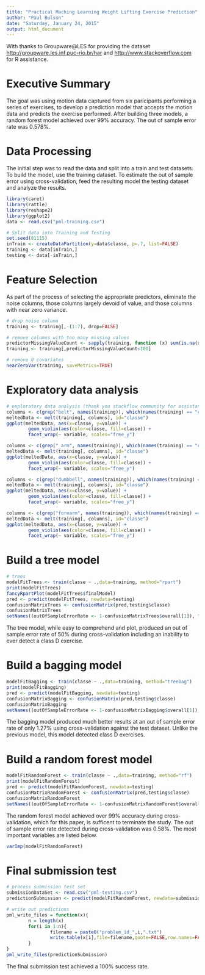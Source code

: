 ```yaml
---
title: "Practical Maching Learning Weight Lifting Exercise Prediction"
author: "Paul Bulson"
date: "Saturday, January 24, 2015"
output: html_document
---
```


With thanks to Groupware@LES for providing the dataset <http://groupware.les.inf.puc-rio.br/har> and <http://www.stackoverflow.com> for R assistance.

# Executive Summary

The goal was using motion data captured from six paricipants performing a series of exercises, to develop a prediction model that accepts the motion data and predicts the exercise performed. After building three models, a random forest model achieved over 99% accuracy. The out of sample error rate was 0.578%.

# Data Processing

The initial step was to read the data and split into a train and test datasets. To build the model, use the training dataset. To estimate the out of sample error using cross-validation, feed the resulting model the testing dataset and analyze the results.

```r
library(caret)
library(rattle)
library(reshape2)
library(ggplot2)
data <- read.csv("pml-training.csv")

# Split data into Training and Testing
set.seed(81115)
inTrain <- createDataPartition(y=data$classe, p=.7, list=FALSE)
training <- data[inTrain,]
testing <- data[-inTrain,]
```

# Feature Selection

As part of the process of selecting the appropriate predictors, eliminate the noise columns, those columns largely devoid of value, and those columns with near zero variance.

```r
# drop noise column
training <- training[,-(1:7), drop=FALSE]

# remove columns with too many missing values
predictorMissingValueCount <- sapply(training, function (x) sum(is.na(x) | x == ""))
training <- training[,predictorMissingValueCount<100]

# remove 0 covariates
nearZeroVar(training, saveMetrics=TRUE)
```

# Exploratory data analysis
```r
# exploratory data analysis (thank you stackflow community for assistance with violin plots)
columns <- c(grep("belt", names(training)), which(names(training) == "classe"))
meltedData <- melt(training[, columns], id="classe")
ggplot(meltedData, aes(x=classe, y=value)) +
        geom_violin(aes(color=classe, fill=classe)) +
        facet_wrap(~ variable, scales="free_y")

columns <- c(grep("_arm", names(training)), which(names(training) == "classe"))
meltedData <- melt(training[, columns], id="classe")
ggplot(meltedData, aes(x=classe, y=value)) +
        geom_violin(aes(color=classe, fill=classe)) +
        facet_wrap(~ variable, scales="free_y")

columns <- c(grep("dumbbell", names(training)), which(names(training) == "classe"))
meltedData <- melt(training[, columns], id="classe")
ggplot(meltedData, aes(x=classe, y=value)) +
        geom_violin(aes(color=classe, fill=classe)) +
        facet_wrap(~ variable, scales="free_y")

columns <- c(grep("forearm", names(training)), which(names(training) == "classe"))
meltedData <- melt(training[, columns], id="classe")
ggplot(meltedData, aes(x=classe, y=value)) +
        geom_violin(aes(color=classe, fill=classe)) +
        facet_wrap(~ variable, scales="free_y")
```


# Build a tree model
```r
# trees
modelFitTrees <- train(classe ~ .,data=training, method="rpart")
print(modelFitTrees)
fancyRpartPlot(modelFitTrees$finalModel)
pred <- predict(modelFitTrees, newdata=testing)
confusionMatrixTrees <- confusionMatrix(pred,testing$classe)
confusionMatrixTrees
setNames((outOfSampleErrorRate <- 1-confusionMatrixTrees$overall[1]), "outOfSampleErrorRate")
```

The tree model, while easy to comprehend and plot, produced an out of sample error rate of 50% during cross-validation including an inability to ever detect a class D exercise.

# Build a bagging model
```r
modelFitBagging <- train(classe ~ .,data=training, method="treebag")
print(modelFitBagging)
pred <- predict(modelFitBagging, newdata=testing)
confusionMatrixBagging <- confusionMatrix(pred,testing$classe)
confusionMatrixBagging
setNames((outOfSampleErrorRate <- 1-confusionMatrixBagging$overall[1]), "outOfSampleErrorRate")
```

The bagging model produced much better results at an out of sample error rate of only 1.27% using cross-validation against the test dataset. Unlike the previous model, this model detected class D exercises.

# Build a random forest model
```r
modelFitRandomForest <- train(classe ~ .,data=training, method="rf")
print(modelFitRandomForest)
pred <- predict(modelFitRandomForest, newdata=testing)
confusionMatrixRandomForest <- confusionMatrix(pred,testing$classe)
confusionMatrixRandomForest
setNames((outOfSampleErrorRate <- 1-confusionMatrixRandomForest$overall[1]), "outOfSampleErrorRate")
```

The random forest model achieved over 99% accuracy during cross-validation, which for this paper, is sufficent to terminate the study. The out of sample error rate detected during cross-validation was 0.58%. The most important variables are listed below.

```r
varImp(modelFitRandomForest)
```

# Final submission test
```r
# process submission test set
submissionDataSet <- read.csv("pml-testing.csv")
predictionSubmission <- predict(modelFitRandomForest, newdata=submissionDataSet)

# write out predictions
pml_write_files = function(x){
        n = length(x)
        for(i in 1:n){
                filename = paste0("problem_id_",i,".txt")
                write.table(x[i],file=filename,quote=FALSE,row.names=FALSE,col.names=FALSE)
        }
}
pml_write_files(predictionSubmission)
```

The final submission test achieved a 100% success rate.

